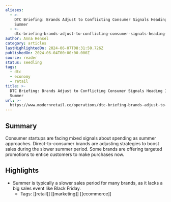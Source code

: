 ```yaml
---
aliases:
  - >-
    DTC Briefing: Brands Adjust to Conflicting Consumer Signals Heading Into
    Summer
  - >-
    dtc-briefing-brands-adjust-to-conflicting-consumer-signals-heading-into-summer
author: Anna Hensel
category: articles
lastHighlightedOn: 2024-06-07T08:31:50.726Z
publishedOn: 2024-06-04T00:00:00.000Z
source: reader
status: seedling
tags:
  - dtc
  - economy
  - retail
title: >-
  DTC Briefing: Brands Adjust to Conflicting Consumer Signals Heading Into
  Summer
url: >-
  https://www.modernretail.co/operations/dtc-briefing-brands-adjust-to-conflicting-consumer-signals-heading-into-summer/?utm_source=dtcbriefing&utm_campaign=mrdis&utm_medium=email
---
```

## Summary

Consumer startups are facing mixed signals about spending as summer approaches. Direct-to-consumer brands are adjusting strategies to boost sales during the slower summer period. Some brands are offering targeted promotions to entice customers to make purchases now.

## Highlights

- Summer is typically a slower sales period for many brands, as it lacks a big sales event like Black Friday.
    - Tags: [[retail]] [[marketing]] [[ecommerce]]
